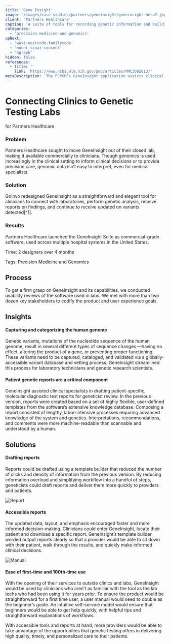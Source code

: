 ```yaml
---
title: 'Gene Insight'
image: '/images/case-studies/partners/geneinsight/geneinsight-hero2.jpg'
client: 'Partners Healthcare'
caption: 'A suite of tools for recording genetic information and building / accessing patient-specific reports.'
categories:
  - 'precision-medicine-and-genomics'
upNext:
  - 'wuxi-nextcode-familycode'
  - 'mount-sinai-consent'
  - 'hgraph'
hidden: false
references:
  - title: ''
    link: 'https://www.ncbi.nlm.nih.gov/pmc/articles/PMC3082613/'
metaDescription: 'The PCPGM’s GeneInsight application assists clinical specialists in drafting patient-specific, molecular diagnostic test reports for geneticist review.'
---
```



# Connecting Clinics to Genetic Testing Labs

for Partners Healthcare

### Problem

Partners Healthcare sought to move GeneInsight out of their closed lab, making it available commercially to clinicians. Though genomics is used increasingly in the clinical setting to inform clinical decisions or to provide precision care, genomic data isn’t easy to interpret, even for medical specialists.

### Solution

GoInvo redesigned GeneInsight as a straightforward and elegant tool for clinicians to connect with laboratories, perform genetic analysis, receive reports on findings, and continue to receive updated on variants detected[^1].

### Results

Partners Healthcare launched the GeneInsight Suite as commercial-grade software, used across multiple hospital systems in the United States.

<span class="text--uppercase text--gray text--bold text--spacing text--md">Time:</span> 2 designers over 4 months

<span class="text--uppercase text--gray text--bold text--spacing text--md">Tags:</span> Precision Medicine and Genomics
<Divider />

## Process

To get a firm grasp on GeneInsight and its capabilities, we conducted usability reviews of the software used in labs. We met with more than two dozen key stakeholders to codify the product and user experience goals.

<Divider />

## Insights

#### Capturing and categorizing the human genome

Genetic variants, mutations of the nucleotide sequence of the human genome, result in several different types of sequence changes &mdash;having no effect, altering the product of a gene, or preventing proper functioning. These variants need to be captured, cataloged, and validated via a globally-accessible variant database and vetting process. GeneInsight streamlined this process for laboratory technicians and genetic research scientists.

#### Patient genetic reports are a critical component

GeneInsight assisted clinical specialists in drafting patient-specific, molecular diagnostic test reports for geneticist review. In the previous version, reports were created based on a set of highly flexible, user-defined templates from the software’s extensive knowledge database. Composing a report consisted of lengthy, labor-intensive processes requiring advanced knowledge of the system and genetics. Interpretations, recommendations, and comments were more machine-readable than scannable and understood by a human.

<Divider />

## Solutions

#### Drafting reports

Reports could be drafted using a template builder that reduced the number of clicks and density of information from the previous version. By reducing information overload and simplifying workflow into a handful of steps, geneticists could draft reports and deliver them more quickly to providers and patients.

![Report](/images/case-studies/partners/geneinsight/geneinsight-patient-report.jpg)

#### Accessible reports

The updated data, layout, and emphasis encouraged faster and more informed decision-making. Clinicians could enter GeneInsight, locate their patient and download a specific report. GeneInsight’s template builder worded output reports clearly so that a provider would be able to sit down with their patient, walk through the results, and quickly make informed clinical decisions.

![Manual](/images/case-studies/partners/geneinsight/geneinsight-manual.jpg)

#### Ease of first-time and 100th-time use

With the opening of their services to outside clinics and labs, GeneInsight would be used by clinicians who aren’t as familiar with the tool as the lab techs who had been using it for years prior. To ensure the product would be straightforward for a first time user, a user manual would need to double as the beginner’s guide. An intuitive self-service model would ensure that beginners would be able to get help quickly, with helpful tips and straightforward explanations of workflows.

With accessible tools and reports at hand, more providers would be able to take advantage of the opportunities that genetic testing offers in delivering high quality, timely, and personalized care to their patients.
